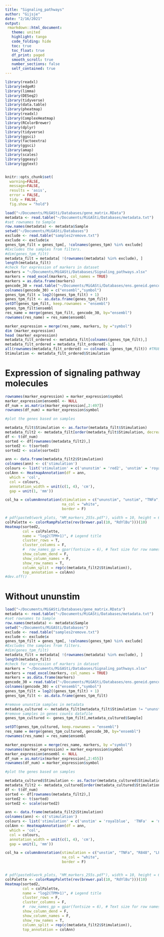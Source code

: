 ```yaml
---
title: "Signaling_pathways"
author: "Gijsje"
date: "2/16/2021"
output: 
 rmarkdown::html_document:
   theme: united
   highlight: tango
   code_folding: hide
   toc: true
   toc_float: true
   df_print: paged
   smooth_scroll: true
   number_sections: false
   self_contained: true
---
```


```r
library(readxl)
library(edgeR)
library(limma)
library(DESeq2)
library(tidyverse)
library(data.table)
library(pheatmap)
library(readxl) 
library(ComplexHeatmap)
library(RColorBrewer)
library(dplyr)
library(tidyverse)
library(ggsci)
library(factoextra)
library(ggsci)
library(amap)
library(scales)
library(ggeasy)
library(ggtext)


knitr::opts_chunk$set( 
  warning=FALSE,
  message=FALSE,
  results = 'asis',
  error = FALSE,
  tidy = FALSE,
  fig.show = "hold")
```


```r
load("~/Documents/MiGASti/Databases/gene_matrix.RData")
metadata <- read.table("~/Documents/MiGASti/Databases/metadata.txt")
#set rownames to Sample
row.names(metadata) <- metadata$Sample 
setwd("~/Documents/MiGASti/Databases")
exclude <- read.table("samples2remove.txt")
exclude <- exclude$x
genes_tpm_filt = genes_tpm[, !colnames(genes_tpm) %in% exclude] 
#Excludes the samples from filters. 
#dim(genes_tpm_filt)
metadata_filt = metadata[ !(rownames(metadata) %in% exclude), ]
length(metadata_filt)
#check for expression of markers in dataset
markers = "~/Documents/MiGASti/Databases/Signaling_pathways.xlsx"
markers = read_excel(markers, col_names = TRUE) 
markers = as.data.frame(markers)
gencode_30 = read.table("~/Documents/MiGASti/Databases/ens.geneid.gencode.v30")
colnames(gencode_30) = c("ensembl","symbol")
genes_tpm_filt = log2((genes_tpm_filt) + 1)
genes_tpm_filt <- as.data.frame(genes_tpm_filt)
setDT(genes_tpm_filt, keep.rownames = "ensembl")
genes_tpm_filt$ensembl
res_name = merge(genes_tpm_filt, gencode_30, by="ensembl")
rownames(res_name) = res_name$ensembl
```


```r
marker_expression = merge(res_name, markers, by ="symbol")
dim (marker_expression)
head (marker_expression)
metadata_filt_ordered <- metadata_filt[colnames(genes_tpm_filt),]
metadata_filt_ordered = metadata_filt_ordered[-1,]
all(rownames(metadata_filt_ordered) == colnames (genes_tpm_filt)) #TRUE
Stimulation <- metadata_filt_ordered$Stimulation
```

# Expression of signaling pathway molecules 

```r
rownames(marker_expression) = marker_expression$symbol
marker_expression$ensembl <- NULL
df_num = as.matrix(marker_expression[,2:497])
rownames(df_num) = marker_expression$symbol

#plot the genes based on samples 

metadata_filt$Stimulation <- as.factor(metadata_filt$Stimulation)
metadata_filt2 <- metadata_filt[order(metadata_filt$Stimulation, decreasing = T), ]
df <- t(df_num)
sorted <- df[rownames(metadata_filt2),]
sorted2 <- t(sorted)
sorted2 <- scale(sorted2)

ann <- data.frame(metadata_filt2$Stimulation)
colnames(ann) <- c('stimulation')
colours <- list('stimulation' = c('ununstim' = 'red2', 'unstim' = 'royalblue',  'TNFa'  = 'navy', 'R848'='green', 'LPS'='pink', 'IL4'='yellow', 'DEX'='orange', 'ATP'='brown', 'IFNy'='purple'))
colAnn <- HeatmapAnnotation(df = ann,
  which = 'col',
  col = colours,
  annotation_width = unit(c(1, 4), 'cm'),
  gap = unit(1, 'mm'))

col_ha = columnAnnotation(stimulation = c("ununstim", "unstim", "TNFa", "R848", "LPS", "IL4", "IFNy", "DEX", "ATP"), stimulation = list(Stimulation = c(ununstim="#FF6F00FF", unstim="#C71000FF", TNFa="#008EA0FF", R848="#8A4198FF", LPS="#FF6F00FF", IL4="#FF6F00FF", IFNy="#C71000FF", DEX="#C71000FF", ATP="#FF6F00FF")),
                          na_col = "white",
                          border = F)
```

```r
# pdf(paste0(work_plots, "HM_markers_255s.pdf"), width = 10, height = 6)
colPalette <- colorRampPalette(rev(brewer.pal(10, "RdYlBu")))(10)
Heatmap(sorted2,
        col = colPalette,
        name = "log2(TPM+1)", # Legend title
        cluster_rows = T,
        cluster_columns = F,
        #  row_names_gp = gpar(fontsize = 6), # Text size for row names)
        show_column_dend = F, 
        show_column_names = F,
        show_row_names = T,
        column_split = rep(c(metadata_filt2$Stimulation)),
        top_annotation = colAnn)
#dev.off()
```

# Without ununstim 

```r
load("~/Documents/MiGASti/Databases/gene_matrix.RData")
metadata <- read.table("~/Documents/MiGASti/Databases/metadata.txt")
#set rownames to Sample
row.names(metadata) <- metadata$Sample 
setwd("~/Documents/MiGASti/Databases")
exclude <- read.table("samples2remove.txt")
exclude <- exclude$x
genes_tpm_filt = genes_tpm[, !colnames(genes_tpm) %in% exclude] 
#Excludes the samples from filters. 
#dim(genes_tpm_filt)
metadata_filt = metadata[ !(rownames(metadata) %in% exclude), ]
length(metadata_filt)
#check for expression of markers in dataset
markers = "~/Documents/MiGASti/Databases/Signaling_pathways.xlsx"
markers = read_excel(markers, col_names = TRUE) 
markers = as.data.frame(markers)
gencode_30 = read.table("~/Documents/MiGASti/Databases/ens.geneid.gencode.v30")
colnames(gencode_30) = c("ensembl","symbol")
genes_tpm_filt = log2((genes_tpm_filt) + 1)
genes_tpm_filt <- as.data.frame(genes_tpm_filt)

#remove ununstim samples in metadata
metadata_cultured <- metadata_filt[metadata_filt$Stimulation != "ununstim",]
#remove samples in genes counts datafile 
genes_tpm_cultured <- genes_tpm_filt[,metadata_cultured$Sample]

setDT(genes_tpm_cultured, keep.rownames = "ensembl")
res_name = merge(genes_tpm_cultured, gencode_30, by="ensembl")
rownames(res_name) = res_name$ensembl

marker_expression = merge(res_name, markers, by ="symbol")
rownames(marker_expression) = marker_expression$symbol
marker_expression$ensembl <- NULL
df_num = as.matrix(marker_expression[,2:455])
rownames(df_num) = marker_expression$symbol

#plot the genes based on samples 

metadata_cultured$Stimulation <- as.factor(metadata_cultured$Stimulation)
metadata_filt2 <- metadata_cultured[order(metadata_cultured$Stimulation, decreasing = T), ]
df <- t(df_num)
sorted <- df[rownames(metadata_filt2),]
sorted2 <- t(sorted)
sorted2 <- scale(sorted2)

ann <- data.frame(metadata_filt2$Stimulation)
colnames(ann) <- c('stimulation')
colours <- list('stimulation' = c('unstim' = 'royalblue',  'TNFa'  = 'navy', 'R848'='green', 'LPS'='pink', 'IL4'='yellow', 'DEX'='orange', 'ATP'='brown', 'IFNy'='purple'))
colAnn <- HeatmapAnnotation(df = ann,
  which = 'col',
  col = colours,
  annotation_width = unit(c(1, 4), 'cm'),
  gap = unit(1, 'mm'))

col_ha = columnAnnotation(stimulation = c("unstim", "TNFa", "R848", "LPS", "IL4", "IFNy", "DEX", "ATP"), stimulation = list(Stimulation = c(unstim="#C71000FF", TNFa="#008EA0FF", R848="#8A4198FF", LPS="#FF6F00FF", IL4="#FF6F00FF", IFNy="#C71000FF", DEX="#C71000FF", ATP="#FF6F00FF")),
                          na_col = "white",
                          border = F)


# pdf(paste0(work_plots, "HM_markers_255s.pdf"), width = 10, height = 6)
colPalette <- colorRampPalette(rev(brewer.pal(10, "RdYlBu")))(10)
Heatmap(sorted2,
        col = colPalette,
        name = "log2(TPM+1)", # Legend title
        cluster_rows = F,
        cluster_columns = F,
        #  row_names_gp = gpar(fontsize = 6), # Text size for row names)
        show_column_dend = F, 
        show_column_names = F,
        show_row_names = T,
        column_split = rep(c(metadata_filt2$Stimulation)),
        top_annotation = colAnn)
```
